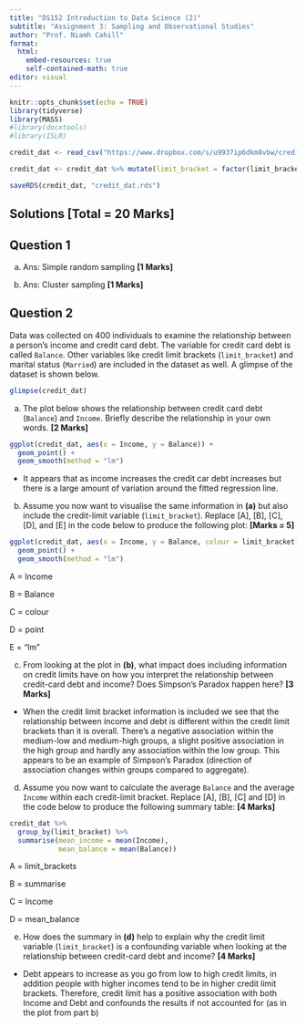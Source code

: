 ```yaml
---
title: "DS152 Introduction to Data Science (2)"
subtitle: "Assignment 3: Sampling and Observational Studies"
author: "Prof. Niamh Cahill"
format: 
  html:
    embed-resources: true
    self-contained-math: true
editor: visual
---
```


```r
knitr::opts_chunk$set(echo = TRUE)
library(tidyverse)
library(MASS)
#library(docxtools)
#library(ISLR)

credit_dat <- read_csv("https://www.dropbox.com/s/u9937ip6dkm8vbw/credit_dat.csv?raw=1")

credit_dat <- credit_dat %>% mutate(limit_bracket = factor(limit_bracket, levels = c("low", "medium-low","medium-high","high")))

saveRDS(credit_dat, "credit_dat.rds")

```

## **Solutions** **\[Total = 20 Marks\]**

## Question 1

(a)  Ans: Simple random sampling __[1 Marks]__



(b)  Ans: Cluster sampling __[1 Marks]__



## Question 2

Data was collected on 400 individuals to examine the relationship between a person's income and credit card debt. The variable for credit card debt is called `Balance`. Other variables like credit limit brackets (`limit_bracket`) and marital status (`Married`) are included in the dataset as well. A glimpse of the dataset is shown below.

```r
glimpse(credit_dat)
```

(a) The plot below shows the relationship between credit card debt (`Balance`) and `Income`. Briefly describe the relationship in your own words. __[2 Marks]__

```r
ggplot(credit_dat, aes(x = Income, y = Balance)) +
  geom_point() +
  geom_smooth(method = "lm")
```

 - It appears that as income increases the credit car debt increases but there is a large amount of variation around the fitted regression line. 
 
 
(b) Assume you now want to visualise the same information in **(a)** but also include the credit-limit variable (`limit_bracket`). Replace \[A\], \[B\], \[C\], \[D\], and \[E\] in the code below to produce the following plot: 
__[Marks = 5]__


```r
ggplot(credit_dat, aes(x = Income, y = Balance, colour = limit_bracket)) +
  geom_point() +
  geom_smooth(method = "lm")
```

A = Income

B = Balance

C = colour

D = point

E = "lm"

(c) From looking at the plot in **(b)**, what impact does including information on credit limits have on how you interpret the relationship between credit-card debt and income? Does Simpson's Paradox happen here? __[3 Marks]__

 - When the credit limit bracket information is included we see that the relationship between income and debt is different within the credit limit brackets than it is overall. There's a negative association within the medium-low and medium-high groups, a slight positive association in the high group and hardly any association within the low group. This appears to be an example of Simpson's Paradox (direction of association changes within groups compared to aggregate). 

(d) Assume you now want to calculate the average `Balance` and the average `Income` within each credit-limit bracket. Replace \[A\], \[B\], \[C\] and \[D\] in the code below to produce the following summary table: __[4 Marks]__


```r
credit_dat %>% 
  group_by(limit_bracket) %>% 
  summarise(mean_income = mean(Income),
            mean_balance = mean(Balance))
```

A = limit_brackets

B = summarise

C = Income

D = mean_balance

(e) How does the summary in **(d)** help to explain why the credit limit variable (`limit_bracket`) is a confounding variable when looking at the relationship between credit-card debt and income? __[4 Marks]__

  - Debt appears to increase as you go from low to high credit limits, in addition people with higher incomes tend to be in higher credit limit brackets. Therefore, credit limit has a positive association with both Income and Debt and confounds the results if not accounted for (as in the plot from part b)


